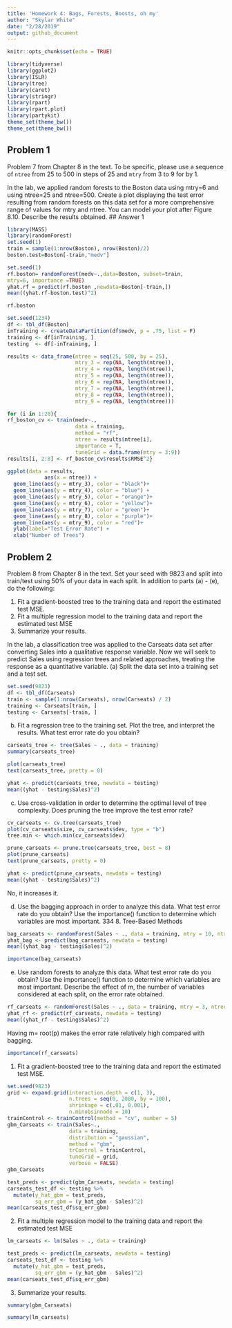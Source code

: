 ```yaml
---
title: 'Homework 4: Bags, Forests, Boosts, oh my'
author: "Skylar White"
date: "2/28/2019"
output: github_document
---
```


```r
knitr::opts_chunk$set(echo = TRUE)
```

```r
library(tidyverse)
library(ggplot2)
library(ISLR)
library(tree)
library(caret)
library(stringr)
library(rpart)
library(rpart.plot)
library(partykit)
theme_set(theme_bw())
theme_set(theme_bw())
```

## Problem 1

Problem 7 from Chapter 8 in the text. To be specific, please use a sequence of
`ntree` from 25 to 500 in steps of 25 and `mtry` from 3 to 9 for by 1. 

In the lab, we applied random forests to the Boston data using mtry=6
and using ntree=25 and ntree=500. Create a plot displaying the test
error resulting from random forests on this data set for a more comprehensive range of values for mtry and ntree. You can model your
plot after Figure 8.10. Describe the results obtained.
## Answer 1
```r
library(MASS)
library(randomForest)
set.seed(1)
train = sample(1:nrow(Boston), nrow(Boston)/2)
boston.test=Boston[-train,"medv"]
```

```r
set.seed(1)
rf.boston= randomForest(medv~.,data=Boston, subset=train,
mtry=6, importance =TRUE)
yhat.rf = predict(rf.boston ,newdata=Boston[-train,])
mean((yhat.rf-boston.test)^2)
```
```r
rf.boston
```
```r
set.seed(1234)
df <- tbl_df(Boston)
inTraining <- createDataPartition(df$medv, p = .75, list = F)
training <- df[inTraining, ]
testing  <- df[-inTraining, ]

results <- data_frame(ntree = seq(25, 500, by = 25),
                      mtry_3 = rep(NA, length(ntree)),
                      mtry_4 = rep(NA, length(ntree)),
                      mtry_5 = rep(NA, length(ntree)),
                      mtry_6 = rep(NA, length(ntree)),
                      mtry_7 = rep(NA, length(ntree)),
                      mtry_8 = rep(NA, length(ntree)),
                      mtry_9 = rep(NA, length(ntree)))

for (i in 1:20){
rf_boston_cv <- train(medv~., 
                      data = training,
                      method = "rf",
                      ntree = results$ntree[i],
                      importance = T,
                      tuneGrid = data.frame(mtry = 3:9))
results[i, 2:8] <- rf_boston_cv$results$RMSE^2}

```

```r
ggplot(data = results, 
            aes(x = ntree)) + 
  geom_line(aes(y = mtry_3), color = "black")+
  geom_line(aes(y = mtry_4), color = "blue") +
  geom_line(aes(y = mtry_5), color = "orange")+
  geom_line(aes(y = mtry_6), color = "yellow")+
  geom_line(aes(y = mtry_7), color = "green")+
  geom_line(aes(y = mtry_8), color = "purple")+
  geom_line(aes(y = mtry_9), color = "red")+
  ylab(label="Test Error Rate") + 
  xlab("Number of Trees")
```

## Problem 2

Problem 8 from Chapter 8 in the text. Set your seed with 9823 and split into 
train/test using 50\% of your data in each split. In addition to 
parts (a) - (e), do the following:

1. Fit a gradient-boosted tree to the training data and report the estimated 
test MSE. 
2. Fit a multiple regression model to the training data and report the 
estimated test MSE
3. Summarize your results. 

In the lab, a classification tree was applied to the Carseats data set after converting Sales into a qualitative response variable. Now we will
seek to predict Sales using regression trees and related approaches,
treating the response as a quantitative variable.
(a) Split the data set into a training set and a test set.
```r
set.seed(9823)
df <- tbl_df(Carseats)
train <- sample(1:nrow(Carseats), nrow(Carseats) / 2)
training <- Carseats[train, ]
testing <- Carseats[-train, ]
```

(b) Fit a regression tree to the training set. Plot the tree, and interpret the results. What test error rate do you obtain?
```r
carseats_tree <- tree(Sales ~ ., data = training)
summary(carseats_tree)
```
```r
plot(carseats_tree)
text(carseats_tree, pretty = 0)
```

```r
yhat <- predict(carseats_tree, newdata = testing)
mean((yhat - testing$Sales)^2)
```

(c) Use cross-validation in order to determine the optimal level of
tree complexity. Does pruning the tree improve the test error
rate?
```r
cv_carseats <- cv.tree(carseats_tree)
plot(cv_carseats$size, cv_carseats$dev, type = "b")
tree.min <- which.min(cv_carseats$dev)
```
```r
prune_carseats <- prune.tree(carseats_tree, best = 8)
plot(prune_carseats)
text(prune_carseats, pretty = 0)
```
```r
yhat <- predict(prune_carseats, newdata = testing)
mean((yhat - testing$Sales)^2)
```
No, it increases it.

(d) Use the bagging approach in order to analyze this data. What
test error rate do you obtain? Use the importance() function to
determine which variables are most important.
334 8. Tree-Based Methods

```r
bag_carseats <- randomForest(Sales ~ ., data = training, mtry = 10, ntree = 500, importance = TRUE)
yhat_bag <- predict(bag_carseats, newdata = testing)
mean((yhat_bag - testing$Sales)^2)
```
```r
importance(bag_carseats)
```

(e) Use random forests to analyze this data. What test error rate do
you obtain? Use the importance() function to determine which
variables are most important. Describe the effect of m, the number of variables considered at each split, on the error rate
obtained.
```r
rf_carseats <- randomForest(Sales ~ ., data = training, mtry = 3, ntree = 500, importance = TRUE)
yhat_rf <- predict(rf_carseats, newdata = testing)
mean((yhat_rf - testing$Sales)^2)
```
Having m= root(p) makes the error rate relatively high compared with bagging.

```r
importance(rf_carseats)
```
1. Fit a gradient-boosted tree to the training data and report the estimated 
test MSE. 
```r
set.seed(9823)
grid <- expand.grid(interaction.depth = c(1, 3), 
                    n.trees = seq(0, 2000, by = 100),
                    shrinkage = c(.01, 0.001),
                    n.minobsinnode = 10)
trainControl <- trainControl(method = "cv", number = 5)
gbm_Carseats <- train(Sales~., 
                    data = training, 
                    distribution = "gaussian", 
                    method = "gbm",
                    trControl = trainControl, 
                    tuneGrid = grid,
                    verbose = FALSE)
gbm_Carseats
```
```r
test_preds <- predict(gbm_Carseats, newdata = testing)
carseats_test_df <- testing %>%
  mutate(y_hat_gbm = test_preds,
         sq_err_gbm = (y_hat_gbm - Sales)^2)
mean(carseats_test_df$sq_err_gbm)
```

2. Fit a multiple regression model to the training data and report the 
estimated test MSE
```r
lm_carseats <- lm(Sales ~ ., data = training)
```
```r
test_preds <- predict(lm_carseats, newdata = testing)
carseats_test_df <- testing %>%
  mutate(y_hat_gbm = test_preds,
         sq_err_gbm = (y_hat_gbm - Sales)^2)
mean(carseats_test_df$sq_err_gbm)
```

3. Summarize your results. 
```r
summary(gbm_Carseats)
```
```r
summary(lm_carseats)
```

